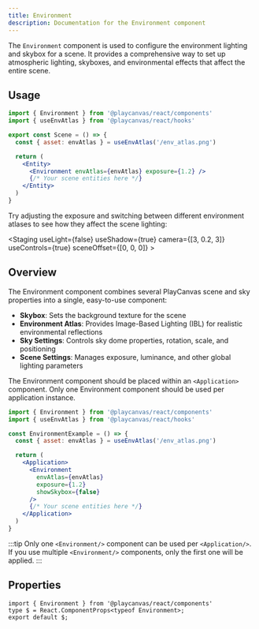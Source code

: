 ```yaml
---
title: Environment
description: Documentation for the Environment component
---
```



The `Environment` component is used to configure the environment lighting and skybox for a scene. It provides a comprehensive way to set up atmospheric lighting, skyboxes, and environmental effects that affect the entire scene.

## Usage

```jsx copy
import { Environment } from '@playcanvas/react/components'
import { useEnvAtlas } from '@playcanvas/react/hooks'

export const Scene = () => {
  const { asset: envAtlas } = useEnvAtlas('/env_atlas.png')

  return (
    <Entity>
      <Environment envAtlas={envAtlas} exposure={1.2} />
      {/* Your scene entities here */}
    </Entity>
  )
}
```

Try adjusting the exposure and switching between different environment atlases to see how they affect the scene lighting:

<CodeExample
  label="Environment Example"
  filename="environment-example.jsx"
  code={EnvironmentExampleSource}
  showDemo>
  <Application>
    <Staging 
        useLight={false} 
        useShadow={true} 
        camera={[3, 0.2, 3]} 
        useControls={true}
        sceneOffset={[0, 0, 0]}
    >
      <EnvironmentExample />
    </Staging>
  </Application>
</CodeExample>

## Overview

The Environment component combines several PlayCanvas scene and sky properties into a single, easy-to-use component:

- **Skybox**: Sets the background texture for the scene
- **Environment Atlas**: Provides Image-Based Lighting (IBL) for realistic environmental reflections
- **Sky Settings**: Controls sky dome properties, rotation, scale, and positioning
- **Scene Settings**: Manages exposure, luminance, and other global lighting parameters

The Environment component should be placed within an `<Application>` component. Only one Environment component should be used per application instance.

```jsx copy
import { Environment } from '@playcanvas/react/components'
import { useEnvAtlas } from '@playcanvas/react/hooks'

const EnvironmentExample = () => {
  const { asset: envAtlas } = useEnvAtlas('/env_atlas.png')

  return (
    <Application>
      <Environment 
        envAtlas={envAtlas}
        exposure={1.2}
        showSkybox={false}
      />
      {/* Your scene entities here */}
    </Application>
  )
}
```

:::tip
Only one `<Environment/>` component can be used per `<Application/>`. If you use multiple `<Environment/>` components, only the first one will be applied. 
:::


## Properties

```tsx asTypedoc
import { Environment } from '@playcanvas/react/components'
type $ = React.ComponentProps<typeof Environment>;
export default $;
```
